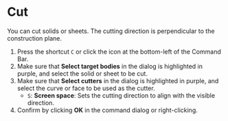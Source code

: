 
# Cut

You can cut solids or sheets.
The cutting direction is perpendicular to the construction plane.

<KinouGaiyou shortcut="C" command="Cut Solid With Curve" button="" />

1. Press the shortcut `C` or click the icon at the bottom-left of the Command Bar.
2. Make sure that **Select target bodies** in the dialog is highlighted in purple, and select the solid or sheet to be cut.
3. Make sure that **Select cutters** in the dialog is highlighted in purple, and select the curve or face to be used as the cutter.
   - `S`: **Screen space**: Sets the cutting direction to align with the visible direction.
4. Confirm by clicking **OK** in the command dialog or right-clicking.
